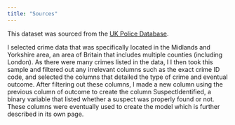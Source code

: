 ```yaml
---
title: "Sources"
---
```


This dataset was sourced from the [UK Police Database](https://data.police.uk).

I selected crime data that was specifically located in the Midlands and Yorkshire area, an area of Britain that includes multiple counties (including London). As there were many crimes listed in the data, I  I then took this sample and filtered out any irrelevant columns such as the exact crime ID code, and selected the columns that detailed the type of crime and eventual outcome. After filtering out these columns, I made a new column using the previous column of outcome to create the column SuspectIdentified, a binary variable that listed whether a suspect was properly found or not. These columns were eventually used to create the model which is further described in its own page.